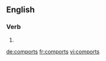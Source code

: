 
==English==

===Verb===
{{head|en}}

# {{en-third-person singular of|comport}}

[[de:comports]]
[[fr:comports]]
[[vi:comports]]